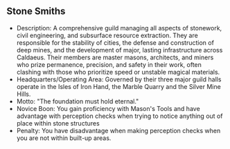 ## Stone Smiths

- Description: A comprehensive guild managing all aspects of stonework, civil engineering, and subsurface resource extraction. They are responsible for the stability of cities, the defense and construction of deep mines, and the development of major, lasting infrastructure across Caldaeus. Their members are master masons, architects, and miners who prize permanence, precision, and safety in their work, often clashing with those who prioritize speed or unstable magical materials.
- Headquarters/Operating Area: Governed by their three major guild halls operate in the Isles of Iron Hand, the Marble Quarry and the Silver Mine Hills.
- Motto: "The foundation must hold eternal."
- Novice Boon: You gain proficiency with Mason's Tools and have advantage with perception checks when trying to notice anything out of place within stone structures
- Penalty: You have disadvantage when making perception checks when you are not within built-up areas.
